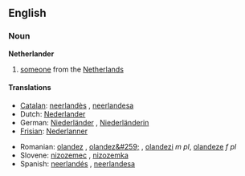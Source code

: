 ==English==

===Noun===
'''Netherlander'''

# [[someone]] from the [[Netherlands]]

====Translations====
{{top}}
*[[Catalan]]: [[neerlandès]] {{m}}, [[neerlandesa]] {{f}}
*Dutch: [[Nederlander]] {{m}}
*German: [[Niederländer]] {{m}}, [[Niederländerin]] {{f}}
*[[Frisian]]: [[Nederlanner]] {{m}}
{{mid}}
*Romanian: [[olandez]] {{m}}, [[olandez&#259;]] {{f}}, [[olandezi]] ''m pl'', [[olandeze]] ''f pl''
*Slovene: [[nizozemec]] {{m}}, [[nizozemka]] {{f}}
*Spanish: [[neerlandés]] {{m}}, [[neerlandesa]] {{f}}
{{bottom}}